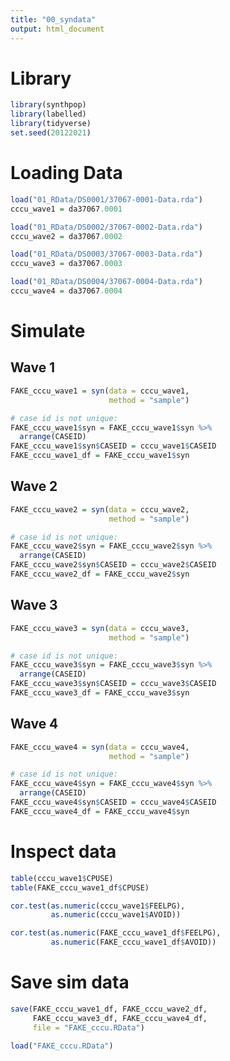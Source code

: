```yaml
---
title: "00_syndata"
output: html_document
---
```


# Library
```r
library(synthpop)
library(labelled)
library(tidyverse)
set.seed(20122021)
```

# Loading Data
```r
load("01_RData/DS0001/37067-0001-Data.rda")
cccu_wave1 = da37067.0001

load("01_RData/DS0002/37067-0002-Data.rda")
cccu_wave2 = da37067.0002

load("01_RData/DS0003/37067-0003-Data.rda")
cccu_wave3 = da37067.0003

load("01_RData/DS0004/37067-0004-Data.rda")
cccu_wave4 = da37067.0004
```

# Simulate
## Wave 1
```r
FAKE_cccu_wave1 = syn(data = cccu_wave1,
                      method = "sample")

# case id is not unique:
FAKE_cccu_wave1$syn = FAKE_cccu_wave1$syn %>%
  arrange(CASEID)
FAKE_cccu_wave1$syn$CASEID = cccu_wave1$CASEID
FAKE_cccu_wave1_df = FAKE_cccu_wave1$syn
```

## Wave 2
```r
FAKE_cccu_wave2 = syn(data = cccu_wave2,
                      method = "sample")

# case id is not unique:
FAKE_cccu_wave2$syn = FAKE_cccu_wave2$syn %>%
  arrange(CASEID)
FAKE_cccu_wave2$syn$CASEID = cccu_wave2$CASEID
FAKE_cccu_wave2_df = FAKE_cccu_wave2$syn
```

## Wave 3
```r
FAKE_cccu_wave3 = syn(data = cccu_wave3,
                      method = "sample")

# case id is not unique:
FAKE_cccu_wave3$syn = FAKE_cccu_wave3$syn %>%
  arrange(CASEID)
FAKE_cccu_wave3$syn$CASEID = cccu_wave3$CASEID
FAKE_cccu_wave3_df = FAKE_cccu_wave3$syn
```

## Wave 4
```r
FAKE_cccu_wave4 = syn(data = cccu_wave4,
                      method = "sample")

# case id is not unique:
FAKE_cccu_wave4$syn = FAKE_cccu_wave4$syn %>%
  arrange(CASEID)
FAKE_cccu_wave4$syn$CASEID = cccu_wave4$CASEID
FAKE_cccu_wave4_df = FAKE_cccu_wave4$syn
```

# Inspect data
```r
table(cccu_wave1$CPUSE)
table(FAKE_cccu_wave1_df$CPUSE)

cor.test(as.numeric(cccu_wave1$FEELPG),
         as.numeric(cccu_wave1$AVOID))

cor.test(as.numeric(FAKE_cccu_wave1_df$FEELPG),
         as.numeric(FAKE_cccu_wave1_df$AVOID))
```

# Save sim data
```r
save(FAKE_cccu_wave1_df, FAKE_cccu_wave2_df,
     FAKE_cccu_wave3_df, FAKE_cccu_wave4_df,
     file = "FAKE_cccu.RData")

load("FAKE_cccu.RData")
```

